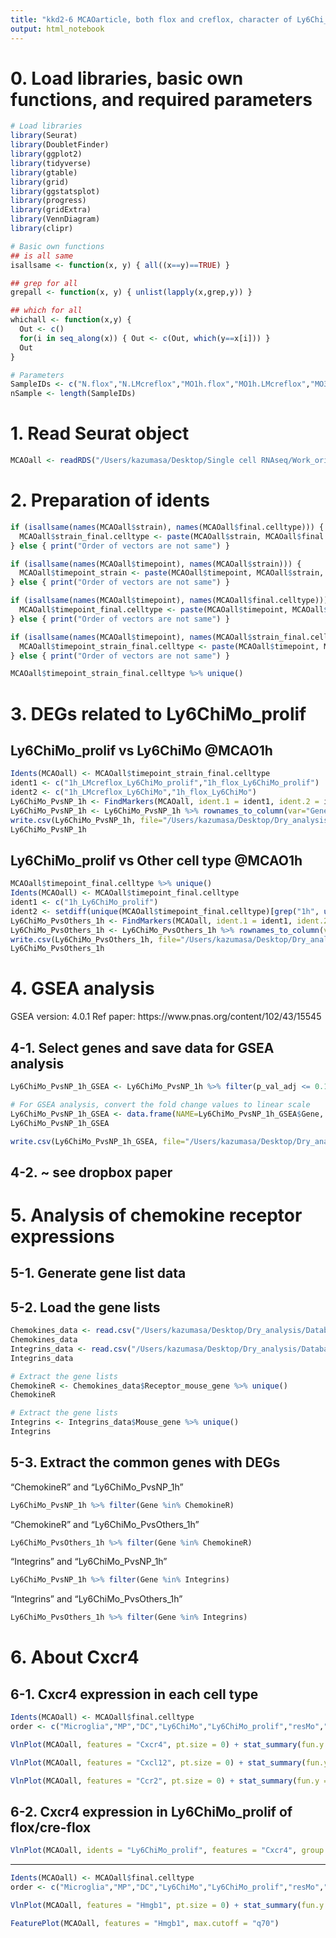 ```yaml
---
title: "kkd2-6 MCAOarticle, both flox and creflox, character of Ly6Chi_prolif"
output: html_notebook
---
```


# 0. Load libraries, basic own functions, and required parameters
```r
# Load libraries
library(Seurat)
library(DoubletFinder)
library(ggplot2)
library(tidyverse)
library(gtable)
library(grid)
library(ggstatsplot)
library(progress)
library(gridExtra)
library(VennDiagram)
library(clipr)

# Basic own functions
## is all same
isallsame <- function(x, y) { all((x==y)==TRUE) }

## grep for all
grepall <- function(x, y) { unlist(lapply(x,grep,y)) }

## which for all
whichall <- function(x,y) {
  Out <- c()
  for(i in seq_along(x)) { Out <- c(Out, which(y==x[i])) }
  Out
}

# Parameters
SampleIDs <- c("N.flox","N.LMcreflox","MO1h.flox","MO1h.LMcreflox","MO3h.flox","MO3h.LMcreflox")
nSample <- length(SampleIDs)
```

# 1. Read Seurat object
```r
MCAOall <- readRDS("/Users/kazumasa/Desktop/Single cell RNAseq/Work_oriData/MCAOall_121819/MCAOall_121819_finalcelltype.rds")
```

# 2. Preparation of idents
```r
if (isallsame(names(MCAOall$strain), names(MCAOall$final.celltype))) {
  MCAOall$strain_final.celltype <- paste(MCAOall$strain, MCAOall$final.celltype, sep="_")
} else { print("Order of vectors are not same") }

if (isallsame(names(MCAOall$timepoint), names(MCAOall$strain))) {
  MCAOall$timepoint_strain <- paste(MCAOall$timepoint, MCAOall$strain, sep="_")
} else { print("Order of vectors are not same") }

if (isallsame(names(MCAOall$timepoint), names(MCAOall$final.celltype))) {
  MCAOall$timepoint_final.celltype <- paste(MCAOall$timepoint, MCAOall$final.celltype, sep="_")
} else { print("Order of vectors are not same") }

if (isallsame(names(MCAOall$timepoint), names(MCAOall$strain_final.celltype))) {
  MCAOall$timepoint_strain_final.celltype <- paste(MCAOall$timepoint, MCAOall$strain_final.celltype, sep="_")
} else { print("Order of vectors are not same") }

MCAOall$timepoint_strain_final.celltype %>% unique()
```

# 3. DEGs related to Ly6ChiMo_prolif
## Ly6ChiMo_prolif vs Ly6ChiMo  @MCAO1h
```r
Idents(MCAOall) <- MCAOall$timepoint_strain_final.celltype
ident1 <- c("1h_LMcreflox_Ly6ChiMo_prolif","1h_flox_Ly6ChiMo_prolif")
ident2 <- c("1h_LMcreflox_Ly6ChiMo","1h_flox_Ly6ChiMo")
Ly6ChiMo_PvsNP_1h <- FindMarkers(MCAOall, ident.1 = ident1, ident.2 = ident2)
Ly6ChiMo_PvsNP_1h <- Ly6ChiMo_PvsNP_1h %>% rownames_to_column(var="Gene")
write.csv(Ly6ChiMo_PvsNP_1h, file="/Users/kazumasa/Desktop/Dry_analysis/kkd2_MCAOanalysis_forArticle/DEGs/Ly6ChiMo_PvsNP_1h.csv")
Ly6ChiMo_PvsNP_1h
```

## Ly6ChiMo_prolif vs Other cell type  @MCAO1h
```r
MCAOall$timepoint_final.celltype %>% unique()
Idents(MCAOall) <- MCAOall$timepoint_final.celltype
ident1 <- c("1h_Ly6ChiMo_prolif")
ident2 <- setdiff(unique(MCAOall$timepoint_final.celltype)[grep("1h", unique(MCAOall$timepoint_final.celltype))], "1h_Ly6ChiMo_prolif")
Ly6ChiMo_PvsOthers_1h <- FindMarkers(MCAOall, ident.1 = ident1, ident.2 = ident2)
Ly6ChiMo_PvsOthers_1h <- Ly6ChiMo_PvsOthers_1h %>% rownames_to_column(var="Gene")
write.csv(Ly6ChiMo_PvsOthers_1h, file="/Users/kazumasa/Desktop/Dry_analysis/kkd2_MCAOanalysis_forArticle/DEGs/Ly6ChiMo_PvsOthers_1h.csv")
Ly6ChiMo_PvsOthers_1h
```



# 4. GSEA analysis

GSEA version: 4.0.1
Ref paper: https://www.pnas.org/content/102/43/15545

## 4-1. Select genes and save data for GSEA analysis
```r
Ly6ChiMo_PvsNP_1h_GSEA <- Ly6ChiMo_PvsNP_1h %>% filter(p_val_adj <= 0.1) %>% dplyr::select(Gene, avg_logFC)

# For GSEA analysis, convert the fold change values to linear scale
Ly6ChiMo_PvsNP_1h_GSEA <- data.frame(NAME=Ly6ChiMo_PvsNP_1h_GSEA$Gene, Description="na", Control=1, Target=exp(Ly6ChiMo_PvsNP_1h_GSEA$avg_logFC), stringsAsFactors = F)
Ly6ChiMo_PvsNP_1h_GSEA

write.csv(Ly6ChiMo_PvsNP_1h_GSEA, file="/Users/kazumasa/Desktop/Dry_analysis/kkd2_MCAOanalysis_forArticle/GSEA/Ly6ChiMo_PvsNP_1h_GSEA.csv")
```

## 4-2. ~  see dropbox paper


# 5. Analysis of chemokine receptor expressions
## 5-1. Generate gene list data

## 5-2. Load the gene lists
```r
Chemokines_data <- read.csv("/Users/kazumasa/Desktop/Dry_analysis/Database/Chemokines_mouse.csv", header = T, stringsAsFactors = F)
Chemokines_data
Integrins_data <- read.csv("/Users/kazumasa/Desktop/Dry_analysis/Database/Integrins_mouse.csv", header = T, stringsAsFactors = F)
Integrins_data
```

```r
# Extract the gene lists 
ChemokineR <- Chemokines_data$Receptor_mouse_gene %>% unique()
ChemokineR
```

```r
# Extract the gene lists 
Integrins <- Integrins_data$Mouse_gene %>% unique()
Integrins
```


## 5-3. Extract the common genes with DEGs
"ChemokineR" and "Ly6ChiMo_PvsNP_1h"
```r
Ly6ChiMo_PvsNP_1h %>% filter(Gene %in% ChemokineR)
```

"ChemokineR" and "Ly6ChiMo_PvsOthers_1h"
```r
Ly6ChiMo_PvsOthers_1h %>% filter(Gene %in% ChemokineR)
```

"Integrins" and "Ly6ChiMo_PvsNP_1h"
```r
Ly6ChiMo_PvsNP_1h %>% filter(Gene %in% Integrins)
```

"Integrins" and "Ly6ChiMo_PvsOthers_1h"
```r
Ly6ChiMo_PvsOthers_1h %>% filter(Gene %in% Integrins)
```


# 6. About Cxcr4
## 6-1. Cxcr4 expression in each cell type
```r
Idents(MCAOall) <- MCAOall$final.celltype
order <- c("Microglia","MP","DC","Ly6ChiMo","Ly6ChiMo_prolif","resMo","Neut","Tcell","Tcell_prolif","Bcell","NK","Others","Others_prolif")

VlnPlot(MCAOall, features = "Cxcr4", pt.size = 0) + stat_summary(fun.y = mean, geom='point', size = 15, colour = "black", shape=95) + theme(legend.position="none", axis.title.x = element_blank()) + scale_x_discrete(limits=order)
```

```r
VlnPlot(MCAOall, features = "Cxcl12", pt.size = 0) + stat_summary(fun.y = mean, geom='point', size = 15, colour = "black", shape=95) + theme(legend.position="none", axis.title.x = element_blank()) + scale_x_discrete(limits=order)
```

```r
VlnPlot(MCAOall, features = "Ccr2", pt.size = 0) + stat_summary(fun.y = mean, geom='point', size = 15, colour = "black", shape=95) + theme(legend.position="none", axis.title.x = element_blank()) + scale_x_discrete(limits=order)
```

## 6-2. Cxcr4 expression in Ly6ChiMo_prolif of flox/cre-flox
```r
VlnPlot(MCAOall, idents = "Ly6ChiMo_prolif", features = "Cxcr4", group.by = "timepoint_strain", pt.size=0.2, slot="data", cols=c("white","grey","white","grey","white","grey")) + ylab("Expression") + stat_summary(fun.y = mean, geom='point', size = 10, colour = "black", shape=95) + theme(legend.position="none", axis.title.x = element_blank())
```




---------------------------------------------


```r
Idents(MCAOall) <- MCAOall$final.celltype
order <- c("Microglia","MP","DC","Ly6ChiMo","Ly6ChiMo_prolif","resMo","Neut","Tcell","Tcell_prolif","Bcell","NK","Others","Others_prolif")

VlnPlot(MCAOall, features = "Hmgb1", pt.size = 0) + stat_summary(fun.y = mean, geom='point', size = 15, colour = "black", shape=95) + theme(legend.position="none", axis.title.x = element_blank()) + scale_x_discrete(limits=order)
```


```r
FeaturePlot(MCAOall, features = "Hmgb1", max.cutoff = "q70")
```